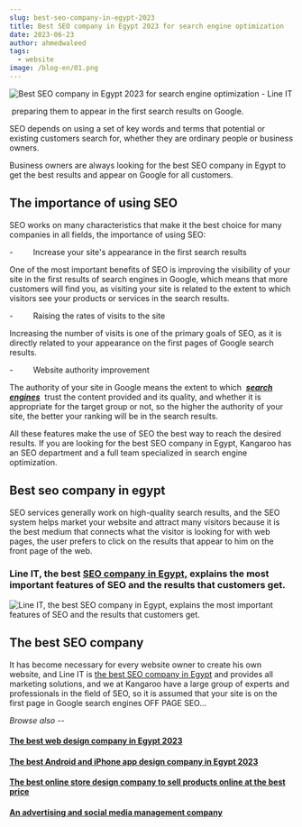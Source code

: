 ```yaml
---
slug: best-seo-company-in-egypt-2023
title: Best SEO company in Egypt 2023 for search engine optimization
date: 2023-06-23
author: ahmedwaleed
tags:
  - website
image: /blog-en/01.png
---
```

![Best SEO company in Egypt 2023 for search engine optimization - Line IT](/images/01.png "Best SEO company in Egypt 2023 for search engine optimization - Line IT")

 preparing them to appear in the first search results on Google.

SEO depends on using a set of key words and terms that potential or existing customers search for, whether they are ordinary people or business owners.

Business owners are always looking for the best SEO company in Egypt to get the best results and appear on Google for all customers.

## The importance of using SEO

SEO works on many characteristics that make it the best choice for many companies in all fields, the importance of using SEO: 

\-         Increase your site's appearance in the first search results

One of the most important benefits of SEO is improving the visibility of your site in the first results of search engines in Google, which means that more customers will find you, as visiting your site is related to the extent to which visitors see your products or services in the search results.

\-         Raising the rates of visits to the site

Increasing the number of visits is one of the primary goals of SEO, as it is directly related to your appearance on the first pages of Google search results.

\-         Website authority improvement

The authority of your site in Google means the extent to which  ***[search engines](https://lineitsolutions.com/en/services/seo-company)***  trust the content provided and its quality, and whether it is appropriate for the target group or not, so the higher the authority of your site, the better your ranking will be in the search results.

All these features make the use of SEO the best way to reach the desired results. If you are looking for the best SEO company in Egypt, Kangaroo has an SEO department and a full team specialized in search engine optimization.

## Best seo company in egypt

SEO services generally work on high-quality search results, and the SEO system helps market your website and attract many visitors because it is the best medium that connects what the visitor is looking for with web pages, the user prefers to click on the results that appear to him on the front page of the web.

### Line IT, the best [SEO company in Egypt,](https://lineitsolutions.com/en/services/seo-company) explains the most important features of SEO and the results that customers get.

![Line IT, the best SEO company in Egypt, explains the most important features of SEO and the results that customers get.](/images/screenshot_42.png "Line IT, the best SEO company in Egypt, explains the most important features of SEO and the results that customers get.")

## The best SEO company

It has become necessary for every website owner to create his own website, and Line IT is [the best SEO company in Egypt](https://lineitsolutions.com/en/services/seo-company) and provides all marketing solutions, and we at Kangaroo have a large group of experts and professionals in the field of SEO, so it is assumed that your site is on the first page in Google search engines OFF PAGE SEO...

*Browse also --*

#### [The best web design company in Egypt 2023](https://lineitsolutions.com/en/services/web-development-company)

#### [The best Android and iPhone app design company in Egypt 2023](https://lineitsolutions.com/en/services/app-development-company)

#### [The best online store design company to sell products online at the best price](https://lineitsolutions.com/en/services/ecommerce-company)

#### [An advertising and social media management company](https://lineitsolutions.com/en/services/social-company)